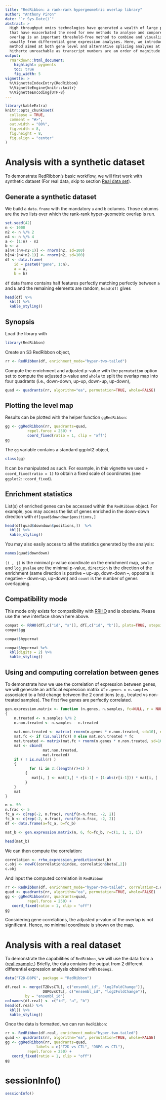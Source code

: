 ```yaml
---
title: "RedRibbon: a rank-rank hypergeometric overlap library"
author: "Anthony Piron"
date: "`r Sys.Date()`"
abstract: >
  High throughput omics technologies have generated a wealth of large protein, gene and transcript datasets 
  that have exacerbated the need for new methods to analyse and compare big datasets. Rank-rank hypergeometric 
  overlap is an important threshold-free method to combine and visualize two ranked lists of P-values or fold-changes, 
  usually from differential gene expression analyses. Here, we introduce a new rank-rank hypergeometric overlap-based 
  method aimed at both gene level and alternative splicing analyses at transcript or exon level, 
  hitherto unreachable as transcript numbers are an order of magnitude larger than gene numbers.
output:
  rmarkdown::html_document:
    highlight: pygments
    toc: true
    fig_width: 5
vignette: >
  %\VignetteIndexEntry{RedRibbon}
  %\VignetteEngine{knitr::knitr}
  %\VignetteEncoding{UTF-8}
---
```


```r
library(kableExtra)
knitr::opts_chunk$set(
  collapse = TRUE,
  comment = "#>",
  out.width = "80%",
  fig.width = 8,
  fig.height = 8,
  fig.align = "center"
)
```

# Analysis with a synthetic dataset

To demonstrate RedRibbon's basic workflow, we will first work with synthetic dataset (For real data, skip to section [Real data set](#realdataset)).

## Generate a synthetic dataset

We build a `data.frame` with the mandatory `a` and `b` columns. Those columns are the two lists over which the rank-rank hyper-geometric overlap is run.

```r
set.seed(42)
n <- 1000
n2 <- n %/% 2
n4 <- n %/% 4
a <- (1:n) - n2
b <- a
a[n4:(n4+n2-1)] <- rnorm(n2, sd=100)
b[n4:(n4+n2-1)] <- rnorm(n2, sd=100)
df <- data.frame(
	id = paste0("gene", 1:n),
	a = a,
	b = b)
```

`df` data frame contains half features perfectly matching perfectly between `a` and `b` and the remaining elements are random, `head(df)` gives
	
```r
head(df) %>%
  kbl() %>%
  kable_styling()
```

## Synopsis

Load the library with

```r
library(RedRibbon)
```

Create an S3 RedRibbon object,

```r
rr <- RedRibbon(df, enrichment_mode="hyper-two-tailed")
```

Compute the enrichment and adjusted p-value with the `permutation` option set to compute the adjusted p-value and `whole` to split the overlap map into four quadrants (i.e., down-down, up-up, down-up, up-down),

```r
quad <- quadrants(rr, algorithm="ea", permutation=TRUE, whole=FALSE)
```

## Plotting the level map

Results can be plotted with the helper function `ggRedRibbon`:

```r
gg <- ggRedRibbon(rr, quadrants=quad,
		  repel.force = 250) +
		  coord_fixed(ratio = 1, clip = "off")
gg
```

The `gg` variable contains a standard ggplot2 object,
```r
class(gg)
```

It can be manipulated as such. For example, in this vignette we used `+ coord_fixed(ratio = 1)` to obtain a fixed scale of coordinates (see `ggplot2::coord_fixed`).


## Enrichment statistics

List(s) of enriched genes can be accessed within the `RedRibbon` object. For example, you may access the list of genes enriched in the down-down direction with `df[quad$downdown$positions,]`
```r
head(df[quad$downdown$positions,])  %>%
  kbl() %>%
  kable_styling()
```

You may also easily access to all the statistics generated by the analysis:

```r
names(quad$downdown)
```

`(i , j)` is the  minimal p-value coordinate on the enrichment map, `pvalue` and `log_pvalue` are the minimal p-value, `direction` is the direction of the enrichment (same direction is postive -- up-up, down-down --, opposite is negative -- down-up, up-down) and `count` is the number of genes overlapping.

## Compatibility mode

This mode only exists for compatibility with [RRHO](https://www.bioconductor.org/packages/release/bioc/html/RRHO.html) and is obsolete. Please use the new interface shown here above.

```r
compat <- RRHO(df[,c("id", "a")], df[,c("id", "b")], plots=TRUE, stepsize=n %/% 10)
compat$gg
```

```r
compat$hypermat
```
```r
compat$hypermat %>%
  kbl(digits = 2) %>%
  kable_styling()
```


## Using and computing correlation between genes

To demonstrate how we use the correlation of expression between genes, we will generate an artificial expression matrix of `n.genes x n.samples` associated to a fold change between the 2 conditions (e.g., treated vs non-treated samples). The first five genes are perfectly correlated.

```r
gen.expression.matrix <- function (n.genes, n.samples, fc=NULL, r = NULL)
{
	n.treated <- n.samples %/% 2
	n.non.treated <- n.samples - n.treated
	
	mat.non.treated <- matrix( rnorm(n.genes * n.non.treated, sd=10), nrow = n.genes)
	mat.fc <- if (is.null(fc)) 0 else mat.non.treated * fc
	mat.treated <- matrix(mat.fc + rnorm(n.genes * n.non.treated, sd=10) , nrow = n.genes)
	mat <- cbind(
		         mat.non.treated,
		         mat.treated)
	if ( ! is.null(r) )
	{
           for (i in 2:(length(r)+1) )
	     {
	        mat[i, ] <- mat[1,] * r[i-1] + (1-abs(r[i-1])) * mat[i, ]
	     }	
	}
    mat
}

n <- 50
n.frac <- 5
fc_a <- c(rep(-2, n.frac), runif(n-n.frac, -2, 2))
fc_b <- c(rep(-2, n.frac), runif(n-n.frac, -2, 2))
df <- data.frame(a=fc_a, b=fc_b)

mat_b <- gen.expression.matrix(n, 6, fc=fc_b, r=c(1, 1, 1, 1))

head(mat_b)
```
We can then compute the correlation:

```r
correlation <- rrho_expression_prediction(mat_b)
c.obj <- newFC(correlation$index, correlation$beta[,2])
c.obj
```

And input the computed correlation in `RedRibbon`

```r
rr <- RedRibbon(df, enrichment_mode="hyper-two-tailed", correlation=c.obj)
quad <- quadrants(rr, algorithm="ea", permutation=TRUE, whole=FALSE)
gg <- ggRedRibbon(rr, quadrants=quad,
		  repel.force = 250) +
   coord_fixed(ratio = 1, clip = "off")
gg

```

Considering gene correlations, the adjusted p-value of the overlap is not significant. Hence, no minimal coordinate is shown on the map.

<a name="realdataset"/>

# Analysis with a real dataset

To demonstrate the capabilities of `RedRibbon`, we will use the data from a ([real example.](https://www.ncbi.nlm.nih.gov/geo/query/acc.cgi?acc=GSE159984)) Briefly, the data contains the output from 2 different differential expression analysis obtained with `DeSeq2`.

```r
data("T2D-D8PG", package = "RedRibbon")

df.real <- merge(T2DvsCTL[, c("ensembl_id", "log2FoldChange")],
                 D8PGvsCTL[, c("ensembl_id", "log2FoldChange")],
		 by = "ensembl_id")
colnames(df.real) <- c("id", "a", "b")
head(df.real) %>%
  kbl() %>%
  kable_styling()
```

Once the data is formatted, we can run `RedRibbon`:

```r
rr <- RedRibbon(df.real, enrichment_mode="hyper-two-tailed")
quad <- quadrants(rr, algorithm="ea", permutation=TRUE, whole=FALSE)
gg <- ggRedRibbon(rr, quadrants=quad,
      		  labels = c("T2D vs CTL", "D8PG vs CTL"),
		  repel.force = 250) +
   coord_fixed(ratio = 1, clip = "off")
gg

```

# sessionInfo()

```r
sessionInfo()
```
